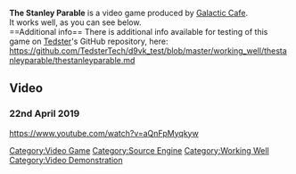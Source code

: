 <strong>The Stanley Parable</strong> is a video game produced by [[Galactic Cafe]].
<br />
It works well, as you can see below.
<br />
==Additional info==
There is additional info available for testing of this game on [[User:Tedster|Tedster]]'s GitHub repository, here:
<br />
https://github.com/TedsterTech/d9vk_test/blob/master/working_well/thestanleyparable/thestanleyparable.md

==Video==
===22nd April 2019===
<youtube>https://www.youtube.com/watch?v=aQnFpMyqkyw</youtube>

[[Category:Video Game]]
[[Category:Source Engine]]
[[Category:Working Well]]
[[Category:Video Demonstration]]
